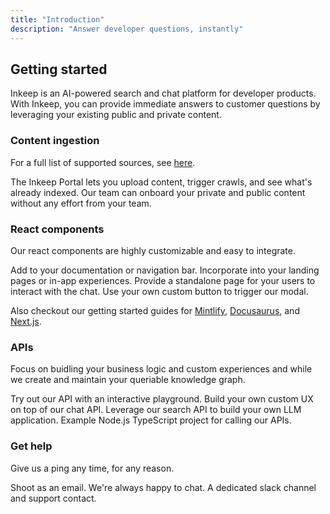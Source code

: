 ```yaml
---
title: "Introduction"
description: "Answer developer questions, instantly"
---
```


## Getting started

Inkeep is an AI-powered search and chat platform for developer products. With Inkeep, you can provide immediate answers to customer questions by leveraging your existing public and private content.

### Content ingestion

For a full list of supported sources, see [here](https://inkeep.com/pricing#content-sources).

<CardGroup cols={2}>
  <Card
    title="Admin Portal"
    icon="upload"
    color="#26D6FF"
    href="https://portal.inkeep.com"
  >
    The Inkeep Portal lets you upload content, trigger crawls, and see what's
    already indexed.
  </Card>
  <Card
    title="Dedicated Onboarding"
    icon="bell-concierge"
    color="#26D6FF"
    href="mailto:support@inkeep.com?subject=Onboarding%20content"
  >
    Our team can onboard your private and public content without any effort from
    your team.
  </Card>
</CardGroup>

### React components

Our react components are highly customizable and easy to integrate.

<CardGroup cols={2}>
  <Card
    title="Search Bar"
    icon="magnifying-glass"
    color="#26D6FF"
    href="/react-components/search-bar"
  >
    Add to your documentation or navigation bar.
  </Card>
  <Card
    title="Floating Chat Button"
    icon="comment"
    color="#26D6FF"
    href="/react-components/floating-chat-button"
  >
    Incorporate into your landing pages or in-app experiences.
  </Card>
  <Card
    title="Embedded Chat"
    icon="comments"
    color="#26D6FF"
    href="/react-components/embedded-chat"
  >
    Provide a standalone page for your users to interact with the chat.
  </Card>
  <Card
    title="Custom Modal"
    icon="window"
    color="#26D6FF"
    href="/react-components/custom-modal"
  >
    Use your own custom button to trigger our modal.
  </Card>
</CardGroup>

Also checkout our getting started guides for [Mintlify](/integrations/mintlify), [Docusaurus](/integrations/docusaurus), and [Next.js](/integrations/nextjs).

### APIs

Focus on buidling your business logic and custom experiences and while we create and maintain your queriable knowledge graph.

<CardGroup cols={2}>
  <Card
    title="GraphQL Playground"
    icon="code"
    color="#26D6FF"
    href="/api/graphql-playground"
  >
    Try out our API with an interactive playground.
  </Card>
  <Card
    title="Chat API"
    icon="comments"
    color="#26D6FF"
    href="/api/start-new-chat"
  >
    Build your own custom UX on top of our chat API.
  </Card>
  <Card
    title="Search API"
    icon="magnifying-glass"
    color="#26D6FF"
    href="/api/search"
  >
    Leverage our search API to build your own LLM application.
  </Card>
  <Card
    title="Quick Start Example"
    icon="github"
    color="#26D6FF"
    href="https://github.com/inkeep/starter-template-api"
  >
    Example Node.js TypeScript project for calling our APIs.
  </Card>
</CardGroup>

### Get help

Give us a ping any time, for any reason.

<CardGroup cols={2}>
  <Card
    title="Chat With Us"
    icon="life-ring"
    color="#26D6FF"
    href="mailto:support@inkeep.com?subject=Get%20Help"
  >
    Shoot as an email. We're always happy to chat.
  </Card>
  <Card title="Enterprise Support" icon="slack" color="#26D6FF" href="#">
    A dedicated slack channel and support contact.
  </Card>
</CardGroup>
